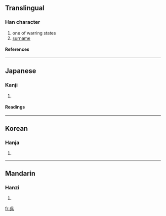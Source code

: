 {{see|吳}}

==Translingual==
===Han character===
{{Han char|rn=30|rad=口|as=04|sn=7|four=|canj=口女弓金 (RVNC)}}
# one of warring states
# [[surname]]
====References====
{{Han ref|kx=0181.191|dkj=03365|hdz=10595.081|uh=5449|ud=21577}}
----
==Japanese==
===Kanji===
{{ja-kanji|grade=c|rs=口04}}
# {{defn|Japanese}} 
====Readings====
{{ja-readings|on=[[ご]] (go)|kun=[[くれ]] (kure), [[くれる]] (kureru)}}
----
==Korean==
===Hanja===
{{ko-hanja|hangeul=[[오]], [[호]]|rv=o, ho|mr=o, ho}}
# {{defn|Korean}}
----
==Mandarin==
===Hanzi===
{{cmn-hanzi|pin=[[wú]] ([[wu2]])|wg=wu<sup>2</sup>}}
# {{defn|Mandarin}}

[[fr:呉]]